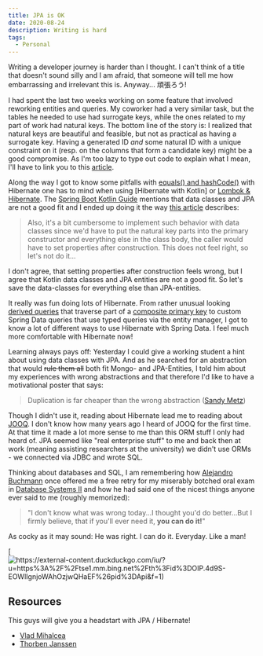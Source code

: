 ```yaml
---
title: JPA is OK
date: 2020-08-24
description: Writing is hard
tags:
  - Personal
---
```


Writing a developer journey is harder than I thought. I can't think of a title that doesn't sound silly and
I am afraid, that someone will tell me how embarrassing and irrelevant this is. Anyway... 頑張ろう!

I had spent the last two weeks working on some feature that involved reworking entities and queries.
My coworker had a very similar task, but the tables he needed to use had surrogate keys, while the ones related to my part of work had natural keys.
The bottom line of the story is: I realized that natural keys are beautiful and feasible, but not as practical as having a surrogate key.
Having a generated ID _and_ some natural ID with a unique constraint on it (resp. on the columns that form a candidate key) might be
a good compromise. As I'm too lazy to type out code to explain what I mean, I'll have to link you to this [article].

Along the way I got to know some pitfalls with [equals() and  hashCode()] with Hibernate one has to mind when using [Hibernate with Kotlin] or [Lombok & Hibernate].
The [Spring Boot Kotlin Guide] mentions that data classes and JPA are not a good fit and I ended up doing it the way [this article] describes:

>  Also, it's a bit cumbersome to implement such behavior with data classes since we'd have to put the natural key parts
>  into the primary constructor and everything else in the class body, the caller would have to set properties after construction.
>  This does not feel right, so let's not do it...


I don't agree, that setting properties after construction feels wrong, but I agree that Kotlin data classes and JPA entities are not a good fit.
So let's save the data-classes for everything else than JPA-entities.

It really was fun doing lots of Hibernate. From rather unusual looking [derived queries] that traverse part of a [composite primary key]
to custom Spring Data queries that use typed queries via the entity manager, I got to know a lot of different ways to use Hibernate with Spring Data.
I feel much more comfortable with Hibernate now!

Learning always pays off: Yesterday I could give a working student a hint about using data classes with JPA.
And as he searched for an abstraction that would ~~rule them all~~ both fit Mongo- and JPA-Entities,
I told him about my experiences with wrong abstractions and that therefore I'd like to have a motivational poster that says:

> Duplication is far cheaper than the wrong abstraction ([Sandy Metz])

Though I didn't use it, reading about Hibernate lead me to reading about [JOOQ]. I don't know how many years ago I heard of JOOQ for the first time.
At that time it made a lot more sense to me than this ORM stuff I only had heard of.
JPA seemed like "real enterprise stuff" to me and back then at work (meaning assisting researchers at the university) we didn't use ORMs - we connected via JDBC and wrote SQL.

Thinking about databases and SQL, I am remembering how [Alejandro Buchmann] once offered me a free retry for my miserably botched oral exam in
[Database Systems II] and how he had said one of the nicest things anyone ever said to me (roughly memorized):

> "I don't know what was wrong today...I thought you'd do better...But I firmly believe, that if you'll ever need it, **you can do it!**"

As cocky as it may sound: He was right. I can do it. Everyday. Like a man!

[![https://external-content.duckduckgo.com/iu/?u=https%3A%2F%2Ftse1.mm.bing.net%2Fth%3Fid%3DOIP.4d9S-EOWlIgnjoWAhOzjwQHaEF%26pid%3DApi&f=1)](https://external-content.duckduckgo.com/iu/?u=https%3A%2F%2Ftse1.mm.bing.net%2Fth%3Fid%3DOIP.4d9S-EOWlIgnjoWAhOzjwQHaEF%26pid%3DApi&f=1)

## Resources ##

This guys will give you a headstart with JPA / Hibernate!
- [Vlad Mihalcea]
- [Thorben Janssen]

[Sandy Metz]: <https://sandimetz.com/blog/2016/1/20/the-wrong-abstraction>
[equals() and  hashCode()]: <https://thorben-janssen.com/ultimate-guide-to-implementing-equals-and-hashcode-with-hibernate/>
[Lombok & Hibernate]: <https://thorben-janssen.com/lombok-hibernate-how-to-avoid-common-pitfalls/#Don8217t_Use_EqualsAndHashCode>
[this article]: <https://kotlinexpertise.com/hibernate-with-kotlin-spring-boot/>
[Spring Boot Kotlin Guide]: <https://github.com/spring-guides/tut-spring-boot-kotlin#persistence-with-jpa>
[derived queries]: <https://thorben-janssen.com/ultimate-guide-derived-queries-with-spring-data-jpa/#Traverse_associations_in_derived_queries>
[composite primary key]: <https://vladmihalcea.com/the-best-way-to-map-a-composite-primary-key-with-jpa-and-hibernate/>
[Vlad Mihalcea]: <https://vladmihalcea.com/tutorials/hibernate/>
[Thorben Janssen]: <https://thorben-janssen.com>
[article]: <https://tapoueh.org/blog/2018/03/database-normalization-and-primary-keys/#primary-keys>
[JOOQ]: <https://www.jooq.org/>
[Alejandro Buchmann]: <http://www.dvs.tu-darmstadt.de/staff/buchmann/index.html>
[Database Systems II]: <http://www.dvs.tu-darmstadt.de/teaching/db2/index.html>